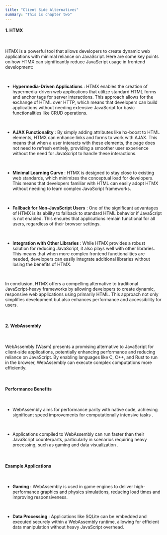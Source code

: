 ```yaml
---
title: "Client Side Alternatives"
summary: "This is chapter two"
---
```


#### 1. HTMX

<p>&nbsp;</p>

HTMX is a powerful tool that allows developers to create dynamic web applications with minimal reliance on JavaScript. Here are some key points on how HTMX can significantly reduce JavaScript usage in frontend development:

<p>&nbsp;</p>

- **Hypermedia-Driven Applications** : HTMX enables the creation of hypermedia-driven web applications that utilize standard HTML forms and anchor tags for server interactions. This approach allows for the exchange of HTML over HTTP, which means that developers can build applications without needing extensive JavaScript for basic functionalities like CRUD operations.

<p>&nbsp;</p>

- **AJAX Functionality** :  By simply adding attributes like hx-boost to HTML elements, HTMX can enhance links and forms to work with AJAX. This means that when a user interacts with these elements, the page does not need to refresh entirely, providing a smoother user experience without the need for JavaScript to handle these interactions.

<p>&nbsp;</p>

- **Minimal Learning Curve** : HTMX is designed to stay close to existing web standards, which minimizes the conceptual load for developers. This means that developers familiar with HTML can easily adopt HTMX without needing to learn complex JavaScript frameworks.

<p>&nbsp;</p>

- **Fallback for Non-JavaScript Users** : One of the significant advantages of HTMX is its ability to fallback to standard HTML behavior if JavaScript is not enabled. This ensures that applications remain functional for all users, regardless of their browser settings.

<p>&nbsp;</p>

- **Integration with Other Libraries** : While HTMX provides a robust solution for reducing JavaScript, it also plays well with other libraries. This means that when more complex frontend functionalities are needed, developers can easily integrate additional libraries without losing the benefits of HTMX.

<p>&nbsp;</p>

In conclusion, HTMX offers a compelling alternative to traditional JavaScript-heavy frameworks by allowing developers to create dynamic, responsive web applications using primarily HTML. This approach not only simplifies development but also enhances performance and accessibility for users.

<p>&nbsp;</p>

#### 2. WebAssembly

<p>&nbsp;</p>

WebAssembly (Wasm) presents a promising alternative to JavaScript for client-side applications, potentially enhancing performance and reducing reliance on JavaScript. By enabling languages like C, C++, and Rust to run in the browser, WebAssembly can execute complex computations more efficiently.

<p>&nbsp;</p>

#### Performance Benefits

<p>&nbsp;</p>

- WebAssembly aims for performance parity with native code, achieving significant speed improvements for computationally intensive tasks <SomeT text="(Jangda et al., 2019)" href="https://typeset.io/pdf/not-so-fast-analyzing-the-performance-of-webassembly-vs-2z7wk5brp3.pdf" />.

<p>&nbsp;</p>

- Applications compiled to WebAssembly can run faster than their JavaScript counterparts, particularly in scenarios requiring heavy processing, such as gaming and data visualization <SomeT text="(Ménétrey et al., 2021)" href="https://arxiv.org/pdf/2103.15860" />.

<p>&nbsp;</p>

#### Example Applications

<p>&nbsp;</p>

- **Gaming** : WebAssembly is used in game engines to deliver high-performance graphics and physics simulations, reducing load times and improving responsiveness.

<p>&nbsp;</p>

- **Data Processing** : Applications like SQLite can be embedded and executed securely within a WebAssembly runtime, allowing for efficient data manipulation without heavy JavaScript overhead.
